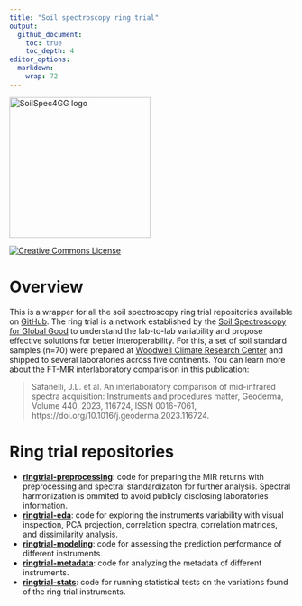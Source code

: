```yaml
---
title: "Soil spectroscopy ring trial"
output: 
  github_document:
    toc: true
    toc_depth: 4
editor_options: 
  markdown: 
    wrap: 72
---
```


[<img src="img/soilspec4gg-logo_fc.png" alt="SoilSpec4GG logo" width="250"/>](https://soilspectroscopy.org/)

[<img alt="Creative Commons License" style="border-width:0" src="https://i.creativecommons.org/l/by/4.0/88x31.png" />](http://creativecommons.org/licenses/by/4.0/)

# Overview

This is a wrapper for all the soil spectroscopy ring trial repositories available on [GitHub](https://github.com/soilspectroscopy). The ring trial is a network established by the [Soil Spectroscopy for Global Good](https://soilspectroscopy.org/) to understand the lab-to-lab variability and propose effective solutions for better interoperability. For this, a set of soil standard samples (n=70) were prepared at [Woodwell Climate Research Center](https://www.woodwellclimate.org/) and shipped to several laboratories across five continents. You can learn more about the FT-MIR interlaboratory comparision in this publication:

> Safanelli, J.L. et al. An interlaboratory comparison of mid-infrared spectra acquisition: Instruments and procedures matter, Geoderma, Volume 440, 2023, 116724, ISSN 0016-7061, https://doi.org/10.1016/j.geoderma.2023.116724.

# Ring trial repositories

- [**ringtrial-preprocessing**](https://github.com/soilspectroscopy/ringtrial-preprocessing): code for preparing the MIR returns with preprocessing and spectral standardizaton for further analysis. Spectral harmonization is ommited to avoid publicly disclosing laboratories information.  
- [**ringtrial-eda**](https://github.com/soilspectroscopy/ringtrial-eda): code for exploring the instruments variability with visual inspection, PCA projection, correlation spectra, correlation matrices, and dissimilarity analysis.  
- [**ringtrial-modeling**](https://github.com/soilspectroscopy/ringtrial-modeling): code for assessing the prediction performance of different instruments.  
- [**ringtrial-metadata**](https://github.com/soilspectroscopy/ringtrial-metadata): code for analyzing the metadata of different instruments.
- [**ringtrial-stats**](https://github.com/soilspectroscopy/ringtrial-stats): code for running statistical tests on the variations found of the ring trial instruments.  

